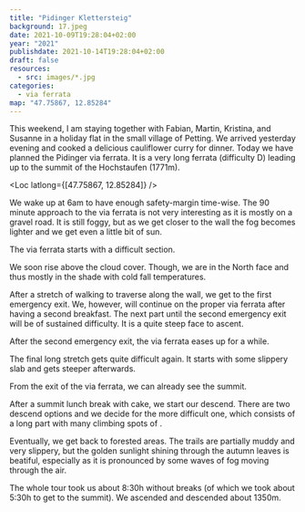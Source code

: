 ```yaml
---
title: "Pidinger Klettersteig"
background: 17.jpeg
date: 2021-10-09T19:28:04+02:00
year: "2021"
publishdate: 2021-10-14T19:28:04+02:00
draft: false
resources:
  - src: images/*.jpg
categories:
  - via ferrata
map: "47.75867, 12.85284"
---
```


This weekend, I am staying together with Fabian, Martin, Kristina, and Susanne in
a holiday flat in the small village of Petting. We arrived yesterday evening
and cooked a delicious cauliflower curry for dinner. Today we have planned the
Pidinger via ferrata. It is a very long ferrata (difficulty D)
leading up to the summit of the Hochstaufen (1771m).

<Loc latlong={[47.75867, 12.85284]} />

We wake up at 6am to have enough safety-margin time-wise. The 90 minute approach to the via ferrata is not
very interesting as it is mostly on a gravel road. It is still
foggy, but as we get closer to the wall the fog becomes lighter and we get even
a little bit of sun.

<Rimg src="1.jpeg" caption="The Hochstaufen." />

The via ferrata starts with a difficult section.

<Gallery>
  <Rimg src="2.jpeg" caption="Group photo in front of the ferrata start." />
  <Rimg src="3.jpeg" alt="Start of the Pidinger Klettersteig." />
  <Rimg src="4.jpeg" caption="A quite easy stretch after the hard start." />
</Gallery>

We soon rise above the cloud cover. Though, we are in the North face and thus
mostly in the shade with cold fall temperatures.

<Rimg src="8.jpeg" alt="Rising above the clouds." />

<Gallery>
  <Rimg src="9.jpeg" alt="Pidinger Klettersteig" />
  <Rimg src="10.jpeg" alt="Pidinger Klettersteig" />
  <Rimg src="11.jpeg" alt="Pidinger Klettersteig" />
  <Rimg src="12.jpeg" alt="Pidinger Klettersteig" />
</Gallery>

After a stretch of walking to traverse along the wall, we get to the first
emergency exit. We, however, will continue on the proper via ferrata after
having a second breakfast. The next part until the second emergency exit will be
of sustained difficulty. It is a quite steep face to ascent.

<Gallery>
  <Rimg src="13.jpeg" alt="Difficult section of the Pidinger Klettersteig." />
  <Rimg src="14.jpeg" alt="Difficult section of the Pidinger Klettersteig." />
  <Rimg src="19.jpeg" alt="Difficult section of the Pidinger Klettersteig." />
  <Rimg src="15.jpeg" alt="Difficult section of the Pidinger Klettersteig." />
  <Rimg src="16.jpeg" alt="Difficult section of the Pidinger Klettersteig." />
</Gallery>

<Rimg src="17.jpeg" caption="Exiting the difficult section." />

After the second emergency exit, the via ferrata eases up for a while.

<Gallery>
  <Rimg src="21.jpeg" alt="Easier part of the Pidinger Klettersteig." />
  <Rimg src="22.jpeg" alt="The incredible view." />
</Gallery>

The final long stretch gets quite difficult again. It starts with some slippery
slab and gets steeper afterwards.

<Gallery>
  <Rimg src="23.jpeg" alt="The final part of the Pidinger Klettersteig." />
  <Rimg src="24.jpeg" alt="The final part of the Pidinger Klettersteig." />
  <Rimg src="25.jpeg" alt="The final part of the Pidinger Klettersteig." />
  <Rimg src="26.jpeg" alt="The final part of the Pidinger Klettersteig." />
  <Rimg src="29.jpeg" caption="Exit of the Pidinger Klettersteig." />
  <Rimg src="30.jpeg" alt="Group photo." />
</Gallery>

From the exit of the via ferrata, we can already see the summit.

<Rimg src="27.jpeg" alt="The summit of the Hochstaufen." />

<Rimg
  src="31.jpeg"
  caption="Before the summit we pass this Japanese (?) inspired gate and take another group picture."
/>

<Rimg src="p1.jpeg" caption="Summit view." />

After a summit lunch break with cake, we start our descend. There are two
descend options and we decide for the more difficult one, which consists of
a long part with many climbing spots of <Grade system="UIAA" value="1" />.

<Gallery>
  <Rimg src="32.jpeg" alt="Descend view." />
  <Rimg
    src="34.jpeg"
    caption="The Reichenhaller Haus just below the summit of the Hochstaufen."
  />
  <Rimg src="35.jpeg" alt="The descend." />
</Gallery>

Eventually, we get back to forested areas. The trails are partially muddy and
very slippery, but the golden sunlight shining through the autumn leaves is
beatiful, especially as it is pronounced by some waves of fog moving through the
air.

<Rimg src="36.jpeg" alt="Sun shining through the leaves." />

The whole tour took us about 8:30h without breaks (of which we took about 5:30h
to get to the summit). We ascended and descended about 1350m.

<Nextday />
